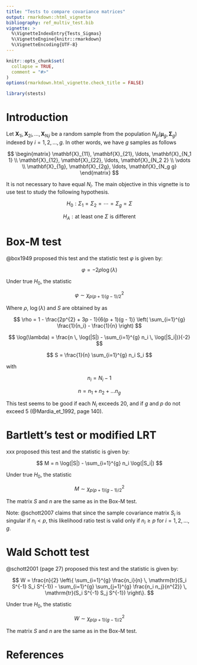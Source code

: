 ```yaml
---
title: "Tests to compare covariance matrices"
output: rmarkdown::html_vignette
bibliography: ref_multiv_test.bib
vignette: >
  %\VignetteIndexEntry{Tests_Sigmas}
  %\VignetteEngine{knitr::rmarkdown}
  %\VignetteEncoding{UTF-8}
---
```


```r
knitr::opts_chunk$set(
  collapse = TRUE,
  comment = "#>"
)
options(rmarkdown.html_vignette.check_title = FALSE)
```

```r
library(stests)
```

# Introduction

Let $\mathbf{X}_{1i}, \mathbf{X}_{2i}, \ldots, \mathbf{X}_{N_i i}$ be a random sample from the population 
$N_p(\boldsymbol{\mu}_g, \boldsymbol{\Sigma}_g)$ indexed by $i = 1,2,\ldots,g$. 
In other words, we have $g$ samples as follows

$$
\begin{matrix}
\mathbf{X}_{11}, \mathbf{X}_{21}, \ldots, \mathbf{X}_{N_1 1} \\
\mathbf{X}_{12}, \mathbf{X}_{22}, \ldots, \mathbf{X}_{N_2 2} \\
\vdots \\
\mathbf{X}_{1g}, \mathbf{X}_{2g}, \ldots, \mathbf{X}_{N_g g}
\end{matrix}
$$

It is not necessary to have equal $N_i$. The main objective in this vignette is to use test to study the following hypothesis.

$$
H_{0}: \Sigma_{1} = \Sigma_{2} = \cdots = \Sigma_{g} = \Sigma
$$

$$
H_{A}: \text{at least one } \Sigma \text{ is different}
$$

# Box-M test
@box1949 proposed this test and the statistic test $\varphi$ is given by:

$$
\varphi = -2 \rho \log(\lambda)
$$

Under true $H_{0}$, the statistic 

$$
\varphi \sim \chi^{2}_{p(p+1)(g-1)/2}
$$

Where $\rho$, $\log(\lambda)$ and $S$ are obtained by as

$$
\rho = 1 - \frac{2p^{2} + 3p - 1}{6(p + 1)(g - 1)}
\left( \sum_{i=1}^{g} \frac{1}{n_i} - \frac{1}{n} \right)
$$

$$
\log(\lambda) = 
\frac{n \, \log(|S|) - \sum_{i=1}^{g} n_i \, \log(|S_i|)}{-2}
$$


$$
S = \frac{1}{n} \sum_{i=1}^{g} n_i S_i
$$

with 

$$
n_i = N_i - 1
$$

$$
n = n_1 + n_2 + \ldots n_g
$$


This test seems to be good if each $N_i$ exceeds 20, and if $g$ and $p$ do not exceed 5 (@Mardia_et_1992, page 140).

# Bartlett's test or modified LRT
xxx proposed this test and the statistic is given by:

$$
M = n \log(|S|) - \sum_{i=1}^{g} n_i \log(|S_i|)
$$

Under true $H_{0}$, the statistic 

$$
M \sim \chi^{2}_{p(p+1)(g-1)/2}
$$

The matrix $S$ and $n$ are the same as in the Box-M test.

Note: @schott2007 claims that since the sample covariance matrix $S_i$ is singular if $n_i < p$, this likelihood ratio test is valid only if $n_i \ge p$ for $i = 1,2, \ldots, g$.

# Wald Schott test
@schott2001 (page 27) proposed this test and the statistic is given by:

$$
W = \frac{n}{2} \left\{ 
\sum_{i=1}^{g} \frac{n_i}{n} \, \mathrm{tr}(S_i S^{-1} S_i S^{-1})
- 
\sum_{i=1}^{g} \sum_{j=1}^{g} \frac{n_i n_j}{n^{2}} \, \mathrm{tr}(S_i S^{-1} S_j S^{-1})
\right\}.
$$

Under true $H_{0}$, the statistic 

$$
W \sim \chi^{2}_{p(p+1)(g-1)/2}
$$

The matrix $S$ and $n$ are the same as in the Box-M test.

# References

